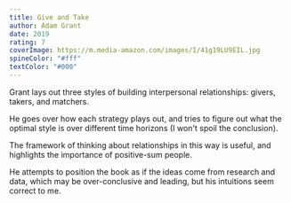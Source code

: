 ```yaml
---
title: Give and Take
author: Adam Grant
date: 2019
rating: 7
coverImage: https://m.media-amazon.com/images/I/41g19LU9EIL.jpg
spineColor: "#fff"
textColor: "#000"
---
```


Grant lays out three styles of building interpersonal relationships: givers, takers, and matchers.

He goes over how each strategy plays out, and tries to figure out what the optimal style is over different time horizons (I won't spoil the conclusion).

The framework of thinking about relationships in this way is useful, and highlights the importance of positive-sum people.

He attempts to position the book as if the ideas come from research and data, which may be over-conclusive and leading, but his intuitions seem correct to me.
